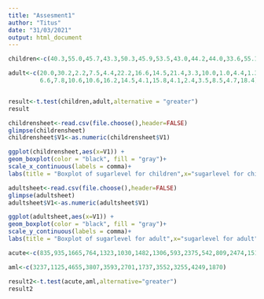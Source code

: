 ---
title: "Assesment1"
author: "Titus"
date: "31/03/2021"
output: html_document
---

```{r}
children<-c(40.3,55.0,45.7,43.3,50.3,45.9,53.5,43.0,44.2,44.0,33.6,55.1,48.8,50.4,37.8,60.3,46.6,47.4,44.0)

adult<-c(20.0,30.2,2.2,7.5,4.4,22.2,16.6,14.5,21.4,3.3,10.0,1.0,4.4,1.3,8.1,
         6.6,7.8,10.6,10.6,16.2,14.5,4.1,15.8,4.1,2.4,3.5,8.5,4.7,18.4)


result<-t.test(children,adult,alternative = "greater")
result
```


```{r}
childrensheet<-read.csv(file.choose(),header=FALSE)
glimpse(childrensheet)
childrensheet$V1<-as.numeric(childrensheet$V1)

ggplot(childrensheet,aes(x=V1)) +
geom_boxplot(color = "black", fill = "gray")+
scale_x_continuous(labels = comma)+
labs(title = "Boxplot of sugarlevel for children",x="sugarlevel for children") 
```

```{r}
adultsheet<-read.csv(file.choose(),header=FALSE)
glimpse(adultsheet)
adultsheet$V1<-as.numeric(adultsheet$V1)

ggplot(adultsheet,aes(x=V1)) +
geom_boxplot(color = "black", fill = "gray")+
scale_y_continuous(labels = comma)+
labs(title = "Boxplot of sugarlevel for adult",x="sugarlevel for adult") 
```

```{r}
acute<-c(835,935,1665,764,1323,1030,1482,1306,593,2375,542,809,2474,1514,1977,1235,933,1114,-9,3072,608,499,1740,1189,1870,892,677)

aml<-c(3237,1125,4655,3807,3593,2701,1737,3552,3255,4249,1870)

result2<-t.test(acute,aml,alternative="greater")
result2
```

